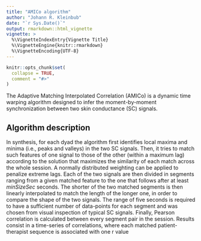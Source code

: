 ```yaml
---
title: "AMICo algorithm"
author: "Johann R. Kleinbub"
date: "`r Sys.Date()`"
output: rmarkdown::html_vignette
vignette: >
  %\VignetteIndexEntry{Vignette Title}
  %\VignetteEngine{knitr::rmarkdown}
  %\VignetteEncoding{UTF-8}
---
```


```r
knitr::opts_chunk$set(
  collapse = TRUE,
  comment = "#>"
)
```
The Adaptive Matching Interpolated Correlation (AMICo) is a dynamic time warping algorithm designed to infer the moment-by-moment synchronization between two skin conductance (SC) signals.

## Algorithm description
In synthesis, for each dyad the algorithm first identifies local maxima and minima (i.e., peaks and valleys) in the two SC signals. Then, it tries to match such features of one signal to those of the other (within a maximum lag) according to the solution that maximizes the similarity of each match across the whole session. 
A normally distributed weighting can be applied to penalize extreme lags.
Each of the two signals are then divided in segments ranging from a given matched feature to the one that follows after at least _minSizeSec_ seconds. The shorter of the two matched segments is then linearly interpolated to match the length of the longer one, in order to compare the shape of the two signals. The range of five seconds is required to have a sufficient number of data-points for each segment and was chosen from visual inspection of typical SC signals. Finally, Pearson correlation is calculated between every segment pair in the session. Results consist in a time-series of correlations, where each matched patient-therapist sequence is associated with one r value

